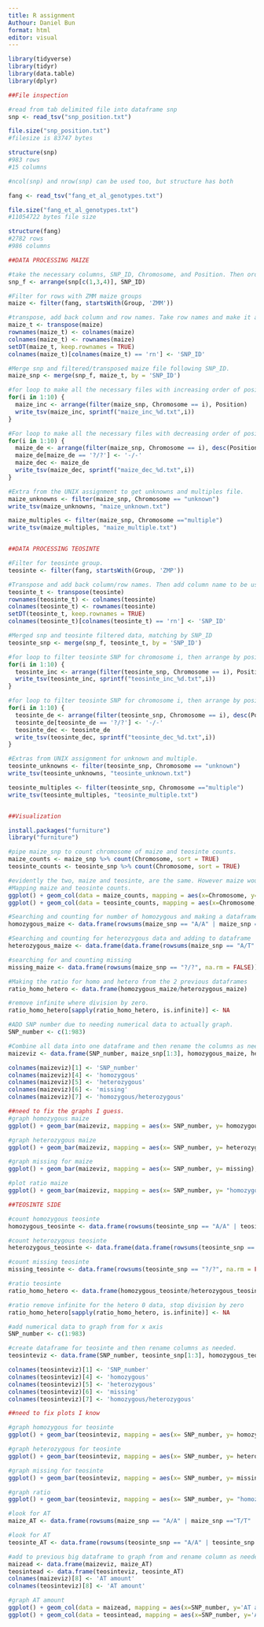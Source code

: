 ---
title: R assignment
Authour: Daniel Bun
format: html
editor: visual
---

```{r}
library(tidyverse)
library(tidyr)
library(data.table)
library(dplyr)

##File inspection

#read from tab delimited file into dataframe snp
snp <- read_tsv("snp_position.txt")

file.size("snp_position.txt")
#filesize is 83747 bytes

structure(snp)
#983 rows
#15 columns

#ncol(snp) and nrow(snp) can be used too, but structure has both

fang <- read_tsv("fang_et_al_genotypes.txt")

file.size("fang_et_al_genotypes.txt")
#11054722 bytes file size

structure(fang)
#2782 rows
#986 columns

##DATA PROCESSING MAIZE

#take the necessary columns, SNP_ID, Chromosome, and Position. Then order by SNP_ID.
snp_f <- arrange(snp[c(1,3,4)], SNP_ID)

#Filter for rows with ZMM maize groups
maize <- filter(fang, startsWith(Group, 'ZMM')) 

#transpose, add back column and row names. Take row names and make it a column to be used for the merge.
maize_t <- transpose(maize)
rownames(maize_t) <- colnames(maize)
colnames(maize_t) <- rownames(maize)
setDT(maize_t, keep.rownames = TRUE)
colnames(maize_t)[colnames(maize_t) == 'rn'] <- 'SNP_ID'

#Merge snp and filtered/transposed maize file following SNP_ID.
maize_snp <- merge(snp_f, maize_t, by = 'SNP_ID')

#for loop to make all the necessary files with increasing order of position.
for(i in 1:10) {
  maize_inc <- arrange(filter(maize_snp, Chromosome == i), Position)
  write_tsv(maize_inc, sprintf("maize_inc_%d.txt",i))
}

#For loop to make all the necessary files with decreasing order of position.
for(i in 1:10) {
  maize_de <- arrange(filter(maize_snp, Chromosome == i), desc(Position))
  maize_de[maize_de == '?/?'] <- '-/-'
  maize_dec <- maize_de
  write_tsv(maize_dec, sprintf("maize_dec_%d.txt",i))
}

#Extra from the UNIX assignment to get unknowns and multiples file.
maize_unknowns <- filter(maize_snp, Chromosome == "unknown")
write_tsv(maize_unknowns, "maize_unknown.txt")

maize_multiples <- filter(maize_snp, Chromosome =="multiple")
write_tsv(maize_multiples, "maize_multiple.txt")


##DATA PROCESSING TEOSINTE 

#Filter for teosinte group.
teosinte <- filter(fang, startsWith(Group, 'ZMP')) 

#Transpose and add back column/row names. Then add column name to be used later.
teosinte_t <- transpose(teosinte)
rownames(teosinte_t) <- colnames(teosinte)
colnames(teosinte_t) <- rownames(teosinte)
setDT(teosinte_t, keep.rownames = TRUE)
colnames(teosinte_t)[colnames(teosinte_t) == 'rn'] <- 'SNP_ID'

#Merged snp and teosinte filtered data, matching by SNP_ID
teosinte_snp <- merge(snp_f, teosinte_t, by = 'SNP_ID')

#for loop to filter teosinte SNP for chromosome i, then arrange by position increasing. Print out a txt file.
for(i in 1:10) {
  teosinte_inc <- arrange(filter(teosinte_snp, Chromosome == i), Position)
  write_tsv(teosinte_inc, sprintf("teosinte_inc_%d.txt",i))
}

#for loop to filter teosinte SNP for chromosome i, then arrange by position decreasing and replace ?/? with -/-. Print out a txt file.
for(i in 1:10) {
  teosinte_de <- arrange(filter(teosinte_snp, Chromosome == i), desc(Position))
  teosinte_de[teosinte_de == '?/?'] <- '-/-'
  teosinte_dec <- teosinte_de
  write_tsv(teosinte_dec, sprintf("teosinte_dec_%d.txt",i))
}

#Extras from UNIX assignment for unknown and multiple.
teosinte_unknowns <- filter(teosinte_snp, Chromosome == "unknown")
write_tsv(teosinte_unknowns, "teosinte_unknown.txt")

teosinte_multiples <- filter(teosinte_snp, Chromosome =="multiple")
write_tsv(teosinte_multiples, "teosinte_multiple.txt")


##Visualization

install.packages("furniture")
library("furniture")

#pipe maize_snp to count chromosome of maize and teosinte counts.
maize_counts <- maize_snp %>% count(Chromosome, sort = TRUE)
teosinte_counts <- teosinte_snp %>% count(Chromosome, sort = TRUE)

#evidently the two, maize and teosinte, are the same. However maize would have more SNP data due to having more columns.
#Mapping maize and teosinte counts.
ggplot() + geom_col(data = maize_counts, mapping = aes(x=Chromosome, y=n))
ggplot() + geom_col(data = teosinte_counts, mapping = aes(x=Chromosome, y=n))

#Searching and counting for number of homozygous and making a dataframe for it
homozygous_maize <- data.frame(rowsums(maize_snp == "A/A" | maize_snp =="T/T" | maize_snp == "C/C" | maize_snp == "G/G", na.rm = FALSE))

#Searching and counting for heterozygous data and adding to dataframe 
heterozygous_maize <- data.frame(data.frame(rowsums(maize_snp == "A/T" | maize_snp =="A/C" | maize_snp == "A/G" | maize_snp == "T/A" | maize_snp == "T/C" | maize_snp == "T/G" | maize_snp == "C/A" | maize_snp == "C/T" | maize_snp == "C/G" | maize_snp == "G/A" | maize_snp == "G/T" | maize_snp == "G/C", na.rm = FALSE)))

#searching for and counting missing
missing_maize <- data.frame(rowsums(maize_snp == "?/?", na.rm = FALSE))

#Making the ratio for homo and hetero from the 2 previous dataframes
ratio_homo_hetero <- data.frame(homozygous_maize/heterozygous_maize)

#remove infinite where division by zero.
ratio_homo_hetero[sapply(ratio_homo_hetero, is.infinite)] <- NA

#ADD SNP number due to needing numerical data to actually graph.
SNP_number <- c(1:983)

#Combine all data into one dataframe and then rename the columns as needed.
maizeviz <- data.frame(SNP_number, maize_snp[1:3], homozygous_maize, heterozygous_maize, missing_maize, ratio_homo_hetero)

colnames(maizeviz)[1] <- 'SNP_number'
colnames(maizeviz)[4] <- 'homozygous'
colnames(maizeviz)[5] <- 'heterozygous'
colnames(maizeviz)[6] <- 'missing'
colnames(maizeviz)[7] <- 'homozygous/heterozygous'

##need to fix the graphs I guess.
#graph homozygous maize
ggplot() + geom_bar(maizeviz, mapping = aes(x= SNP_number, y= homozygous), stat = "identity") + scale_x_continuous() + labs(title = "Amount of Homozygous SNP Sites in Maize", x = "SNP ID", y = "Amount of Homozygous SNPs")

#graph heterozygous maize
ggplot() + geom_bar(maizeviz, mapping = aes(x= SNP_number, y= heterozygous), stat = "identity") + scale_x_continuous() + labs(title = "Amount of Heterozygous SNP Sites in Maize", x = "SNP ID", y = "Amount of Heterozygous SNPs")

#graph missing for maize
ggplot() + geom_bar(maizeviz, mapping = aes(x= SNP_number, y= missing), stat = "identity") + scale_x_continuous() + labs(title = "Amount of Missing SNP Sites in Maize", x = "SNP ID", y = "Amount of Missing SNPs")

#plot ratio maize
ggplot() + geom_bar(maizeviz, mapping = aes(x= SNP_number, y= "homozygous/heterozysgous"), stat = "identity") + scale_x_continuous() + labs(title = "Proportion of homozygous and heterozygous in Maize", x = "SNP ID", y = "Proportion of homozygous and heterozygous")

##TEOSINTE SIDE

#count homozygous teosinte
homozygous_teosinte <- data.frame(rowsums(teosinte_snp == "A/A" | teosinte_snp =="T/T" | teosinte_snp == "C/C" | teosinte_snp == "G/G", na.rm = FALSE))

#count heterozygous teosinte
heterozygous_teosinte <- data.frame(data.frame(rowsums(teosinte_snp == "A/T" | teosinte_snp =="A/C" | teosinte_snp == "A/G" | teosinte_snp == "T/A" | teosinte_snp == "T/C" | teosinte_snp == "T/G" | teosinte_snp == "C/A" | teosinte_snp == "C/T" | teosinte_snp == "C/G" | teosinte_snp == "G/A" | teosinte_snp == "G/T" | teosinte_snp == "G/C", na.rm = FALSE)))

#count missing teosinte
missing_teosinte <- data.frame(rowsums(teosinte_snp == "?/?", na.rm = FALSE))

#ratio teosinte
ratio_homo_hetero <- data.frame(homozygous_teosinte/heterozygous_teosinte)

#ratio remove infinite for the hetero 0 data, stop division by zero
ratio_homo_hetero[sapply(ratio_homo_hetero, is.infinite)] <- NA

#add numerical data to graph from for x axis
SNP_number <- c(1:983)

#create dataframe for teosinte and then rename columns as needed.
teosinteviz <- data.frame(SNP_number, teosinte_snp[1:3], homozygous_teosinte, heterozygous_teosinte, missing_teosinte, ratio_homo_hetero)

colnames(teosinteviz)[1] <- 'SNP_number'
colnames(teosinteviz)[4] <- 'homozygous'
colnames(teosinteviz)[5] <- 'heterozygous'
colnames(teosinteviz)[6] <- 'missing'
colnames(teosinteviz)[7] <- 'homozygous/heterozygous'

##need to fix plots I know

#graph homozygous for teosinte
ggplot() + geom_bar(teosinteviz, mapping = aes(x= SNP_number, y= homozygous), stat = "identity") + scale_x_continuous() + labs(title = "Amount of Homozygous SNP Sites in Teosinte", x = "SNP ID", y = "Amount of Homozygous SNPs")

#graph heterozygous for teosinte
ggplot() + geom_bar(teosinteviz, mapping = aes(x= SNP_number, y= heterozygous), stat = "identity") + scale_x_continuous() + labs(title = "Amount of Heterozygous SNP Sites in Teosinte", x = "SNP ID", y = "Amount of Heterozygous SNPs")

#graph missing for teosinte
ggplot() + geom_bar(teosinteviz, mapping = aes(x= SNP_number, y= missing), stat = "identity") + scale_x_continuous() + labs(title = "Amount of Missing SNP Sites in Teosinte", x = "SNP ID", y = "Amount of Missing SNPs")

#graph ratio
ggplot() + geom_bar(teosinteviz, mapping = aes(x= SNP_number, y= "homozygous/heterozysgous"), stat = "identity") + scale_x_continuous() + labs(title = "Proportion of homozygous and heterozygous in Teosinte", x = "SNP ID", y = "Proportion of homozygous and heterozygous")

#look for AT
maize_AT <- data.frame(rowsums(maize_snp == "A/A" | maize_snp =="T/T" | maize_snp == "A/T" | maize_snp == "T/A" , na.rm = FALSE))

#look for AT
teosinte_AT <- data.frame(rowsums(teosinte_snp == "A/A" | teosinte_snp =="T/T", teosinte_snp == "A/T" | teosinte_snp == "T/A", na.rm = FALSE))

#add to previous big dataframe to graph from and rename column as needed.
maizead <- data.frame(maizeviz, maize_AT)
teosintead <- data.frame(teosinteviz, teosinte_AT)
colnames(maizeviz)[8] <- 'AT amount'
colnames(teosinteviz)[8] <- 'AT amount'

#graph AT amount
ggplot() + geom_col(data = maizead, mapping = aes(x=SNP_number, y='AT amount'))
ggplot() + geom_col(data = teosintead, mapping = aes(x=SNP_number, y='AT amount'))

```
